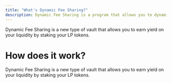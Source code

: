 ```yaml
---
title: "What's Dynamic Fee Sharing?"
description: Dynamic Fee Sharing is a program that allows you to dynamically configure sharing of fees.
---
```


Dynamic Fee Sharing is a new type of vault that allows you to earn yield on your liquidity by staking your LP tokens.

# How does it work?

Dynamic Fee Sharing is a new type of vault that allows you to earn yield on your liquidity by staking your LP tokens.